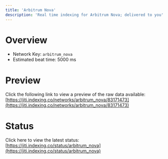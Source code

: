 ```yaml
---
title: 'Arbitrum Nova'
description: 'Real time indexing for Arbitrum Nova; delivered to you'
---
```


# Overview
- Network Key: `arbitrum_nova`
- Estimated beat time: 5000 ms

# Preview
Click the following link to view a preview of the raw data available: [https://jiti.indexing.co/networks/arbitrum_nova/83171473](https://jiti.indexing.co/networks/arbitrum_nova/83171473)

# Status
Click here to view the latest status: [https://jiti.indexing.co/status/arbitrum_nova](https://jiti.indexing.co/status/arbitrum_nova)
